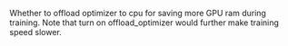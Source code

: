Whether to offload optimizer to cpu for saving more GPU ram during training. Note that turn on offload_optimizer would further make training speed slower.